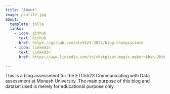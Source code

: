 ```yaml
---
title: "About"
image: profile.jpg
about:
  template: jolla
  links:
    - icon: github
      text: Github
      href: https://github.com/etc5523-2022/blog-chatpisutmck
    - icon: linkedin
      text: LinkedIn
      href: https://www.linkedin.com/in/chatpisut-magic-makornkhan-2bb667167/

---
```


This is a blog assessment for the ETC5523 Communicating with Data assessment at Monash University.
The main purpose of this blog and dataset used is merely for educational purpose only.


